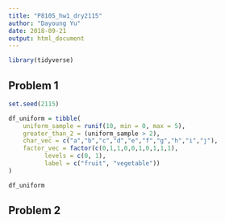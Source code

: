 ```yaml
---
title: "P8105_hw1_dry2115"
author: "Dayoung Yu"
date: 2018-09-21
output: html_document
---
```


```r
library(tidyverse)
```

## Problem 1


```r
set.seed(2115)

df_uniform = tibble(
    uniform_sample = runif(10, min = 0, max = 5),
    greater_than_2 = (uniform_sample > 2),
    char_vec = c("a","b","c","d","e","f","g","h","i","j"),
    factor_vec = factor(c(0,1,1,0,0,1,0,1,1,1), 
          levels = c(0, 1), 
          label = c("fruit", "vegetable"))
)

df_uniform


```

## Problem 2


```r


```
